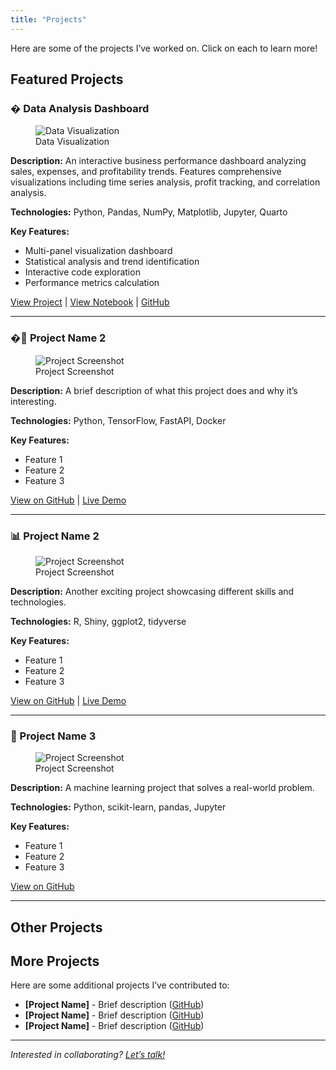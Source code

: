 ```yaml
---
title: "Projects"
---
```


Here are some of the projects I've worked on. Click on each to learn more!

## Featured Projects

### � Data Analysis Dashboard

![Data Visualization](images/project1.png){fig-alt="Data analysis dashboard"}

**Description:** An interactive business performance dashboard analyzing sales, expenses, and profitability trends. Features comprehensive visualizations including time series analysis, profit tracking, and correlation analysis.

**Technologies:** Python, Pandas, NumPy, Matplotlib, Jupyter, Quarto

**Key Features:**

- Multi-panel visualization dashboard
- Statistical analysis and trend identification
- Interactive code exploration
- Performance metrics calculation

[View Project](project_notebook.qmd) | [View Notebook](project_analysis.ipynb) | [GitHub](https://github.com/rayanirban/data-analysis)

---

### �🚀 Project Name 2

![Project Screenshot](images/project1.png){fig-alt="Project 1 screenshot"}

**Description:** A brief description of what this project does and why it's interesting.

**Technologies:** Python, TensorFlow, FastAPI, Docker

**Key Features:**

- Feature 1
- Feature 2
- Feature 3

[View on GitHub](https://github.com/yourusername/project1) | [Live Demo](https://project1-demo.com)

---

### 📊 Project Name 2

![Project Screenshot](images/project2.png){fig-alt="Project 2 screenshot"}

**Description:** Another exciting project showcasing different skills and technologies.

**Technologies:** R, Shiny, ggplot2, tidyverse

**Key Features:**

- Feature 1
- Feature 2
- Feature 3

[View on GitHub](https://github.com/yourusername/project2) | [Live Demo](https://project2-demo.com)

---

### 🤖 Project Name 3

![Project Screenshot](images/project3.png){fig-alt="Project 3 screenshot"}

**Description:** A machine learning project that solves a real-world problem.

**Technologies:** Python, scikit-learn, pandas, Jupyter

**Key Features:**

- Feature 1
- Feature 2
- Feature 3

[View on GitHub](https://github.com/yourusername/project3)

---

## Other Projects

::: {.callout-tip collapse="true"}
## More Projects

Here are some additional projects I've contributed to:

- **[Project Name]** - Brief description ([GitHub](https://github.com/))
- **[Project Name]** - Brief description ([GitHub](https://github.com/))
- **[Project Name]** - Brief description ([GitHub](https://github.com/))

:::

---

*Interested in collaborating? [Let's talk!](contact.qmd)*
